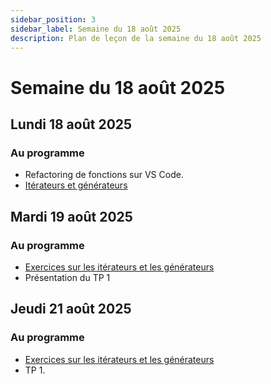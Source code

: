 ```yaml
---
sidebar_position: 3
sidebar_label: Semaine du 18 août 2025
description: Plan de leçon de la semaine du 18 août 2025
---
```


# Semaine du 18 août 2025

## Lundi 18 août 2025

### Au programme

- Refactoring de fonctions sur VS Code.
- [Itérateurs et générateurs](https://archambaultv-prof.github.io/programmation-python/iterateurs)

## Mardi 19 août 2025

### Au programme

- [Exercices sur les itérateurs et les générateurs](https://archambaultv-prof.github.io/programmation-python/category/exercices-7)
- Présentation du TP 1

## Jeudi 21 août 2025

### Au programme

- [Exercices sur les itérateurs et les générateurs](https://archambaultv-prof.github.io/programmation-python/category/exercices-7)
- TP 1.
